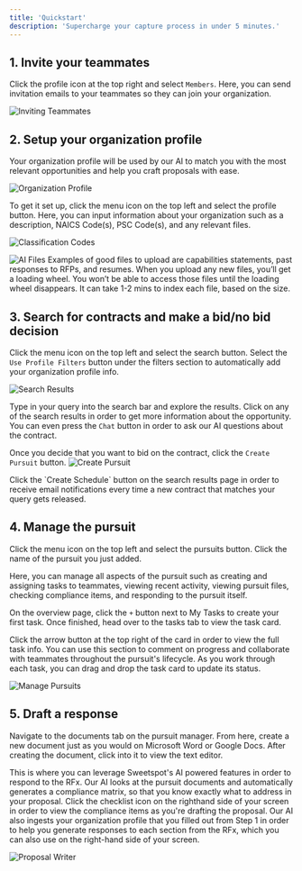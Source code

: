 ```yaml
---
title: 'Quickstart'
description: 'Supercharge your capture process in under 5 minutes.'
---
```


## 1.  Invite your teammates

Click the profile icon at the top right and select `Members`. Here, you can send invitation emails to your teammates so they can join your organization.


![Inviting Teammates](/images/teammates.jpeg)


## 2.  Setup your organization profile

 Your organization profile will be used by our AI to match you with the most relevant opportunities and help you craft proposals with ease.

![Organization Profile](/images/profile.png)

To get it set up, click the menu icon on the top left and select the profile button. Here, you can input information about your organization such as a description, NAICS Code(s), PSC Code(s), and any relevant files.

![Classification Codes](/images/classifications.png)

![AI Files](/images/files.png)
<Tip>
Examples of good files to upload are capabilities statements, past responses to RFPs, and resumes.
</Tip>
<Info> When you upload any new files, you’ll get a loading wheel. You won’t be able to access those files until the loading wheel disappears. It can take 1-2 mins to index each file, based on the size.</Info>

## 3.  Search for contracts and make a bid/no bid decision

Click the menu icon on the top left and select the search button. Select the `Use Profile Filters` button under the filters section to automatically add your organization profile info.

![Search Results](/images/search.png)

Type in your query into the search bar and explore the results. Click on any of the search results in order to get more information about the opportunity. You can even press the `Chat` button in order to ask our AI questions about the contract.

Once you decide that you want to bid on the contract, click the `Create Pursuit` button.
![Create Pursuit](/images/createpursuit.png)

<Tip>
Click the `Create Schedule` button on the search results page in order to receive email notifications every time a new contract that matches your query gets released.
</Tip>

## 4.  Manage the pursuit

Click the menu icon on the top left and select the pursuits button. Click the name of the pursuit you just added. 

Here, you can manage all aspects of the pursuit such as creating and assigning tasks to teammates, viewing recent activity, viewing pursuit files, checking compliance items, and responding to the pursuit itself. 

On the overview page, click the `+` button next to My Tasks to create your first task. Once finished, head over to the tasks tab to view the task card. 

Click the arrow button at the top right of the card in order to view the full task info. You can use this section to comment on progress and collaborate with teammates throughout the pursuit's lifecycle. As you work through each task, you can drag and drop the task card to update its status.  

![Manage Pursuits](/images/pursuits.png)

## 5.  Draft a response

Navigate to the documents tab on the pursuit manager. From here, create a new document just as you would on Microsoft Word or Google Docs. After creating the document, click into it to view the text editor.

This is where you can leverage Sweetspot's AI powered features in order to respond to the RFx. Our AI looks at the pursuit documents and automatically generates a compliance matrix, so that you know exactly what to address in your proposal. Click the checklist icon on the righthand side of your screen in order to view the compliance items as you're drafting the proposal. Our AI also ingests your organization profile that you filled out from Step 1 in order to help you generate responses to each section from the RFx, which you can also use on the right-hand side of your screen.

![Proposal Writer](/images/draft.png)
